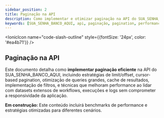 ---
sidebar_position: 2
title: Paginação na API
description: Como implementar e otimizar paginação na API do SUA_SENHA_BANCO_AQUI
keywords: [SUA_SENHA_BANCO_AQUI, api, paginação, pagination, performance, limit, offset]
---


<IonicIcon name="code-slash-outline" style={{fontSize: '24px', color: '#ea4b71'}} />

## Paginação na API

Este documento detalha como **implementar paginação eficiente** na API do SUA_SENHA_BANCO_AQUI, incluindo estratégias de limit/offset, cursor-based pagination, otimização de queries grandes, cache de resultados, implementação de filtros, e técnicas que melhoram performance ao lidar com datasets extensos de workflows, execuções e logs sem comprometer a responsividade da aplicação.

**Em construção:** Este conteúdo incluirá benchmarks de performance e estratégias otimizadas para diferentes cenários.
